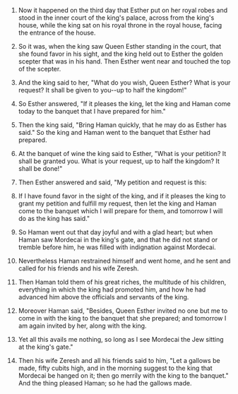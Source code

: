 
1. Now it happened on the third day that Esther put on her royal robes and stood in the inner court of the king's palace, across from the king's house, while the king sat on his royal throne in the royal house, facing the entrance of the house.

2. So it was, when the king saw Queen Esther standing in the court, that she found favor in his sight, and the king held out to Esther the golden scepter that was in his hand. Then Esther went near and touched the top of the scepter.

3. And the king said to her, "What do you wish, Queen Esther? What is your request? It shall be given to you--up to half the kingdom!"

4. So Esther answered, "If it pleases the king, let the king and Haman come today to the banquet that I have prepared for him."

5. Then the king said, "Bring Haman quickly, that he may do as Esther has said." So the king and Haman went to the banquet that Esther had prepared.

6. At the banquet of wine the king said to Esther, "What is your petition? It shall be granted you. What is your request, up to half the kingdom? It shall be done!"

7. Then Esther answered and said, "My petition and request is this:

8. If I have found favor in the sight of the king, and if it pleases the king to grant my petition and fulfill my request, then let the king and Haman come to the banquet which I will prepare for them, and tomorrow I will do as the king has said."

9. So Haman went out that day joyful and with a glad heart; but when Haman saw Mordecai in the king's gate, and that he did not stand or tremble before him, he was filled with indignation against Mordecai.

10. Nevertheless Haman restrained himself and went home, and he sent and called for his friends and his wife Zeresh.

11. Then Haman told them of his great riches, the multitude of his children, everything in which the king had promoted him, and how he had advanced him above the officials and servants of the king.

12. Moreover Haman said, "Besides, Queen Esther invited no one but me to come in with the king to the banquet that she prepared; and tomorrow I am again invited by her, along with the king.

13. Yet all this avails me nothing, so long as I see Mordecai the Jew sitting at the king's gate."

14. Then his wife Zeresh and all his friends said to him, "Let a gallows be made, fifty cubits high, and in the morning suggest to the king that Mordecai be hanged on it; then go merrily with the king to the banquet." And the thing pleased Haman; so he had the gallows made.


